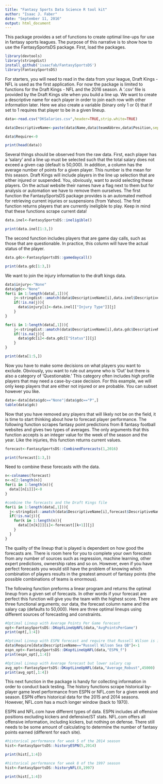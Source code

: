 ```yaml
---
title: "Fantasy Sports Data Science R tool kit"
author: "Isaac J. Faber"
date: "September 11, 2016"
output: html_document
---
```


This package provides a set of functions to create optimal line-ups for use in fantasy sports leagues.  The purpose of this narrative is to show how to use the FantasySportsDS package.  First, load the packages.
```r
library(devtools)
library(stringdist)
install_github('isaacfab/FantasySportsDS')
library(FantasySportsDS)
```

For starters, you will need to read in the data from your league, Draft Kings - NFL is used as the first application.  For now the package is limited to functions for the Draft Kings - NFL and the 2016 season.  A '.csv' file is provided by the Draft Kings site when you build a line up.  We want to create a descriptive name for each player in order to join each row with other information later.  Here we also create a variable (binary only 1 or 0) that if set to 1 requires that player to be in a given lineup.

```r
data<-read.csv("DKSalaries.csv",header=TRUE,strip.white=TRUE)

data$DescriptiveName<-paste(data$Name,data$teamAbbrev,data$Position,sep=" ")

data$Require<-0

print(head(data))
```

Several things should be observed from the raw data.  First, each player has a 'salary' and a line up must be selected such that the total salary does not exceed a given cap (default is 50,000).  In addition, a column has the average number of points for a given player.  This number is the mean for this season.  Draft Kings will include players in the line up selection that are either injured or suspended.  You, obviously, want to avoid selecting these players.  On the actual website their names have a flag next to them but for analysis or automation we have to remove them ourselves.  The first function the FantasySportsDS package provides is an automated method for retrieving current injuries or suspensions (from Yahoo).  The first function returns players that are currently ineligible to play.  Keep in mind that these functions scrape current data!  

```r
data.inel<-FantasySportsDS::ineligible()

print(data.inel[1:3,])
```

The second function includes players that are game day calls, such as those that are questionable.  In practice, this column will have the actual status of the player.  

```r
data.gdc<-FantasySportsDS::gamedaycall()

print(data.gdc[1:3,])
```

We want to join the injury information to the draft kings data. 
```r
data$injury<-"None"
data$gdc<-"None"
for(i in 1:length(data[,1])){
    j<-stringdist::amatch(data$DescriptiveName[i],data.inel$DescriptiveName,maxDist=5)
    if(!is.na(j)){
      data$injury[i]<-data.inel[["Injury Type"]][j]
    }
}

for(i in 1:length(data[,1])){
    j<-stringdist::amatch(data$DescriptiveName[i],data.gdc$DescriptiveName,maxDist=5)
    if(!is.na(j)){
      data$gdc[i]<-data.gdc[["Status"]][j]
    }
}

print(data[1:5,])

```
Now you have to make some decisions on what players you want to exclude.  Obviously, you want to rule out anyone who is 'Out' but there is also a category of 'Questionable.'  This category often includes high profile players that may need a case-by-case decision.  For this example, we will only keep players that are either not injured or are probable.  You can subset however you like.
```r
data<-data[data$gdc=="None"|data$gdc=="P",]
table(data$gdc)
```
Now that you have removed any players that will likely not be on the field, it is time to start thinking about how to forecast player performance.  The following function scrapes fantasy point predictions from 8 fantasy football websites and gives two types of averages.  The only arguments that this function accepts is an integer value for the week of the season and the year.  Like the injuries, this function returns current values.
```r
forecast<-FantasySportsDS::CombinedForecasts(1,2016)

print(forecast[1:3,])
```
Need to combine these forecasts with the data.
```r
n<-colnames(forecast)
n<-n[2:length(n)]
for(i in 1:length(n)){
  data[[n[i]]]<-0
}

#combine the forecasts and the Draft Kings file
for(i in 1:length(data[,1])){
  j<-stringdist::amatch(data$DescriptiveName[i],forecast$DescriptiveName,maxDist=5)
  if(!is.na(j)){
    for(k in 1:length(n)){
      data[[n[k]]][i]<-forecast[[k+1]][j]
    }
  }
}

```

The quality of the lineup that is played is dependent on how good the forecasts are.  There is room here for you to complete your own forecasts from any number of sources such as regression, machine learning, other expert predictions, ownership rates and so on.  However, even if you have perfect forecasts you would still have the problem of knowing which combination of players results in the greatest amount of fantasy points (the possible combinations of teams is enormous).    

The following function preforms a linear program and returns the optimal lineup from a given set of forecasts.  In other words if your forecast are perfect this function will give you the team with the highest score.  There are three functional arguments; our data, the forecast column name and the salary cap (defaults to 50,000).  Here are three optimal lineups using different sources of forecasting and constraints.

```r
#Optimal Lineup with Average Points Per Game forecast
opt<-FantasySportsDS::DKoptLineUpNFL(data,"AvgPointsPerGame")
print(opt[,1:4])

#Optimal Lineup with ESPN forecast and require that Russell Wilson is in the lineup
data$Require[data$DescriptiveName=="Russell Wilson Sea QB"]<-1
espn_opt<-FantasySportsDS::DKoptLineUpNFL(data,"ESPN_f")
print(espn_opt[,1:4])

#Optimal Lineup with Average forecast but lower salary cap
avg_opt<-FantasySportsDS::DKoptLineUpNFL(data,"Average_Robust",45000)
print(avg_opt[,1:4])
```
This next function in the package is handy for collecting information in order to conduct back testing.  The history functions scrape historical by-player game level performance from ESPN or NFL.com for a given week and season.  ESPN offers historical data for the 2015 and 2014 seasons.  However, NFL.com has a much longer window (back to 1970).  

ESPN and NFL.com have different types of data.  ESPN includes all offensive positions excluding kickers and defensive/ST stats.  NFL.com offers all offensive information, including kickers, but nothing on defense.  There still needs to be some amount of calculating to determine the number of fantasy points earned (different for each site).

```r
#historical performance for week 5 of the 2014 season
hist<-FantasySportsDS::historyESPN(5,2014)

print(hist[,1:4])

#historical performance for week 8 of the 1997 season
hist<-FantasySportsDS::historyNFL(8,1997)

print(hist[,1:4])
```
